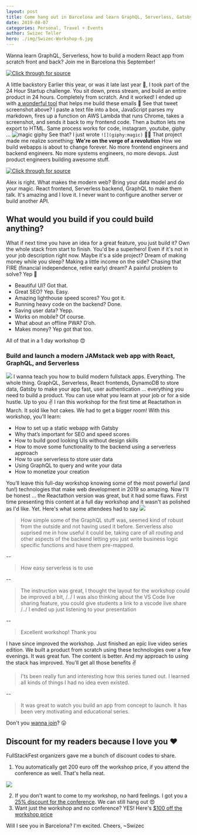 ```yaml
---
layout: post
title: Come hang out in Barcelona and learn GraphQL, Serverless, Gatsby, ...
date: 2019-08-07
categories: Personal, Travel + Events
author: Swizec Teller
hero: ./img/Swizec-Workshop-6.jpg
---
```


Wanna learn GraphQL, Serverless, how to build a modern React app from scratch front and back? Join me in Barcelona this September!



[![Click through for source](./img/screenshot-1565194943963.png)](https://twitter.com/FullStackFest/status/1157228136179933185)

A little backstory Earlier this year, or was it late last year 🤔, I took part of the 24 Hour Startup challenge. You sit down, press stream, and build an entire product in 24 hours. Completely from scratch. And it worked! I ended up with [a wonderful tool](https://techletter.app) that helps me build these emails 🎉 See that tweet screenshot above? I paste a text file into a box, JavaScript parses my markdown, fires up a function on AWS Lambda that runs Chrome, takes a screenshot, and sends it back to my frontend code. Then a button lets me export to HTML. Same process works for code, instagram, youtube, giphy ... ![magic giphy](./img/giphy.gif) See that? I just wrote `![](giphy:magic)` 🧙‍♂️ That project made me realize something: **We're on the verge of a revolution** How we build webapps is about to change forever. No more frontend engineers and backend engineers. No more systems engineers, no more devops. Just product engineers building awesome stuff.

[![Click through for source](./img/screenshot-1565194943871.png)](https://twitter.com/voidfiles/status/1157735774999080960)

Alex is right. What makes the modern web? Bring your data model and do your magic. React frontend, Serverless backend, GraphQL to make them talk. It's amazing and I love it. I never want to configure another server or build another API.

## What would you build if you could build anything?

What if next time you have an idea for a great feature, you just build it? Own the whole stack from start to finish. You'd be a superhero! Even if it's not in your job description right now. Maybe it's a side project? Dream of making money while you sleep? Making a little income on the side? Chasing that FIRE (financial independence, retire early) dream? A painful problem to solve? Yep 💪

-   Beautiful UI? Got that.
-   Great SEO? Yep. Easy.
-   Amazing lighthouse speed scores? You got it.
-   Running heavy code on the backend? Done.
-   Saving user data? Yepp.
-   Works on mobile? Of course.
-   What about an offline PWA? D’oh.
-   Makes money? Yep got that too.

All of that in a 1 day workshop 😍

### Build and launch a modern JAMstack web app with React, GraphQL, and Serverless

[![](./img/48YsiTT.jpg)](https://2019.fullstackfest.com/workshops/build-and-launch-jamstack-react-graphql-serverless/) I wanna teach you how to build modern fullstack apps. Everything. The whole thing. GraphQL, Serverless, React frontends, DynamoDB to store data, Gatsby to make your app fast, user authentication ... everything you need to build a product. You can use what you learn at your job or for a side hustle. Up to you ✌️ I ran this workshop for the first time at Reactathon in March. It sold like hot cakes. We had to get a bigger room! With this workshop, you'll learn:

-   How to set up a static webapp with Gatsby
-   Why that’s important for SEO and speed scores
-   How to build good looking UIs without design skills
-   How to move some functionality to the backend using a serverless approach
-   How to use serverless to store user data
-   Using GraphQL to query and write your data
-   How to monetize your creation

You’ll leave this full-day workshop knowing some of the most powerful (and fun!) technologies that make web development in 2019 so amazing. Now I'll be honest ... the Reactathon version was great, but it had some flaws. First time presenting this content at a full day workshop and it wasn't as polished as I'd like. Yet. Here's what some attendees had to say ![](./img/dh0BIlm.png)

> How simple some of the GraphQL stuff was, seemed kind of robust from the outside and not having used it before. Serverless also suprised me in how useful it could be, taking care of all routing and other aspects of the backend letting you just write business logic specific functions and have them pre-mapped.

\--

> How easy serverless is to use

\--

> The instruction was great, I thought the layout for the workshop could be improved a bit, /../ I was also thinking about the VS Code live sharing feature, you could give students a link to a vscode live share /../ I ended up just listening to your presentation

\--

> Excellent workshop! Thank you

I have since improved the workshop. Just finished an epic live video series edition. We built a product from scratch using these technologies over a few evenings. It was great fun. The content is better. And my approach to using the stack has improved. You'll get all those benefits ✌️

> I'ts been really fun and interesting how this series tuned out. I learned all kinds of things I had no idea even existed.

\--

> It was great to watch you build an app from concept to launch. It has been very motivating and educational series.

Don't you [wanna join](https://2019.fullstackfest.com/workshops/build-and-launch-jamstack-react-graphql-serverless/)? 😛

## Discount for my readers because I love you ❤️

FullStackFest organizers gave me a bunch of discount codes to share.

1.  You automatically get 200 euro off the workshop price, if you attend the conference as well. That's hella neat.

[![](./img/wkiVpBm.png)](https://2019.fullstackfest.com/workshops/build-and-launch-jamstack-react-graphql-serverless/)

2.  If you don't want to come to my workshop, no hard feelings. I got you a [25% discount for the conference](https://ti.to/codegram/full-stack-fest-2019/discount/SWIZEC). We can still hang out 😍
3.  Want just the workshop and no conference? YES! Here's [$100 off the workshop price](https://ti.to/codegram/full-stack-fest-2019/discount/SWIZEC-WORKSHOP-100)

Will I see you in Barcelona? I'm excited. Cheers, ~Swizec
